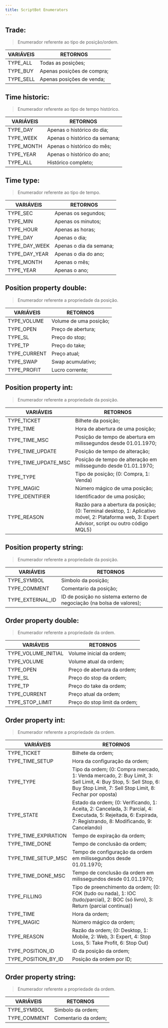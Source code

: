 ```yaml
---
title: ScriptBot Enumerators
---
```



## Trade:

> Enumerador referente ao tipo de posição/ordem.

| VARIÁVEIS                    | RETORNOS                   |
| ---------------------------- | -------------------------- |
| <CodeVar>TYPE_ALL</CodeVar>  | Todas as posições;         |
| <CodeVar>TYPE_BUY</CodeVar>  | Apenas posições de compra; |
| <CodeVar>TYPE_SELL</CodeVar> | Apenas posições de venda;  |

## Time historic:

> Enumerador referente ao tipo de tempo histórico.

| VARIÁVEIS                     | RETORNOS                      |
| ----------------------------- | ----------------------------- |
| <CodeVar>TYPE_DAY</CodeVar>   | Apenas o histórico do dia;    |
| <CodeVar>TYPE_WEEK</CodeVar>  | Apenas o histórico da semana; |
| <CodeVar>TYPE_MONTH</CodeVar> | Apenas o histórico do mês;    |
| <CodeVar>TYPE_YEAR</CodeVar>  | Apenas o histórico do ano;    |
| <CodeVar>TYPE_ALL</CodeVar>   | Histórico completo;           |

## Time type:

> Enumerador referente ao tipo de tempo.

| VARIÁVEIS                        | RETORNOS                |
| -------------------------------- | ----------------------- |
| <CodeVar>TYPE_SEC</CodeVar>      | Apenas os segundos;     |
| <CodeVar>TYPE_MIN</CodeVar>      | Apenas os minutos;      |
| <CodeVar>TYPE_HOUR</CodeVar>     | Apenas as horas;        |
| <CodeVar>TYPE_DAY</CodeVar>      | Apenas o dia;           |
| <CodeVar>TYPE_DAY_WEEK</CodeVar> | Apenas o dia da semana; |
| <CodeVar>TYPE_DAY_YEAR</CodeVar> | Apenas o dia do ano;    |
| <CodeVar>TYPE_MONTH</CodeVar>    | Apenas o mês;           |
| <CodeVar>TYPE_YEAR</CodeVar>     | Apenas o ano;           |

## Position property double:

> Enumerador referente a propriedade da posição.

| VARIÁVEIS                       | RETORNOS               |
| ------------------------------- | ---------------------- |
| <CodeVar>TYPE_VOLUME</CodeVar>  | Volume de uma posição; |
| <CodeVar>TYPE_OPEN</CodeVar>    | Preço de abertura;     |
| <CodeVar>TYPE_SL</CodeVar>      | Preço do stop;         |
| <CodeVar>TYPE_TP</CodeVar>      | Preço do take;         |
| <CodeVar>TYPE_CURRENT</CodeVar> | Preço atual;           |
| <CodeVar>TYPE_SWAP</CodeVar>    | Swap acumulativo;      |
| <CodeVar>TYPE_PROFIT</CodeVar>  | Lucro corrente;        |

## Position property int:

> Enumerador referente a propriedade da posição.

| VARIÁVEIS                               | RETORNOS                                                                                                                                        |
| --------------------------------------- | ----------------------------------------------------------------------------------------------------------------------------------------------- |
| <CodeVar>TYPE_TICKET</CodeVar>          | Bilhete da posição;                                                                                                                             |
| <CodeVar>TYPE_TIME</CodeVar>            | Hora de abertura de uma posição;                                                                                                                |
| <CodeVar>TYPE_TIME_MSC</CodeVar>        | Posição de tempo de abertura em milissegundos desde 01.01.1970;                                                                                 |
| <CodeVar>TYPE_TIME_UPDATE</CodeVar>     | Posição de tempo de alteração;                                                                                                                  |
| <CodeVar>TYPE_TIME_UPDATE_MSC</CodeVar> | Posição de tempo de alteração em milissegundo desde 01.01.1970;                                                                                 |
| <CodeVar>TYPE_TYPE</CodeVar>            | Tipo de posição; (0: Compra, 1: Venda)                                                                                                          |
| <CodeVar>TYPE_MAGIC</CodeVar>           | Número mágico de uma posição;                                                                                                                   |
| <CodeVar>TYPE_IDENTIFIER</CodeVar>      | Identificador de uma posição;                                                                                                                   |
| <CodeVar>TYPE_REASON</CodeVar>          | Razão para a abertura da posição; (0: Terminal desktop, 1: Aplicativo móvel, 2: Plataforma web, 3: Expert Advisor, script ou outro código MQL5) |

## Position property string:

> Enumerador referente a propriedade da posição.

| VARIÁVEIS                           | RETORNOS                                                              |
| ----------------------------------- | --------------------------------------------------------------------- |
| <CodeVar>TYPE_SYMBOL</CodeVar>      | Simbolo da posição;                                                   |
| <CodeVar>TYPE_COMMENT</CodeVar>     | Comentario da posição;                                                |
| <CodeVar>TYPE_EXTERNAL_ID</CodeVar> | ID de posição no sistema externo de negociação (na bolsa de valores); |

## Order property double:

> Enumerador referente a propriedade da ordem.

| VARIÁVEIS                              | RETORNOS                      |
| -------------------------------------- | ----------------------------- |
| <CodeVar>TYPE_VOLUME_INITIAL</CodeVar> | Volume inicial da ordem;      |
| <CodeVar>TYPE_VOLUME</CodeVar>         | Volume atual da ordem;        |
| <CodeVar>TYPE_OPEN</CodeVar>           | Preço de abertura da ordem;   |
| <CodeVar>TYPE_SL</CodeVar>             | Preço do stop da ordem;       |
| <CodeVar>TYPE_TP</CodeVar>             | Preço do take da ordem;       |
| <CodeVar>TYPE_CURRENT</CodeVar>        | Preço atual da ordem;         |
| <CodeVar>TYPE_STOP_LIMIT</CodeVar>     | Preço do stop limit da ordem; |

## Order property int:

> Enumerador referente a propriedade da ordem.

| VARIÁVEIS                               | RETORNOS                                                                                                                                                                  |
| --------------------------------------- | ------------------------------------------------------------------------------------------------------------------------------------------------------------------------- |
| <CodeVar>TYPE_TICKET</CodeVar>          | Bilhete da ordem;                                                                                                                                                         |
| <CodeVar>TYPE_TIME_SETUP</CodeVar>      | Hora da configuração da ordem;                                                                                                                                            |
| <CodeVar>TYPE_TYPE</CodeVar>            | Tipo da ordem; (0: Compra mercado, 1: Venda mercado, 2: Buy Limit, 3: Sell Limit, 4: Buy Stop, 5: Sell Stop, 6: Buy Stop Limit, 7: Sell Stop Limit, 8: Fechar por oposta) |
| <CodeVar>TYPE_STATE</CodeVar>           | Estado da ordem; (0: Verificando, 1: Aceita, 2: Cancelada, 3: Parcial, 4: Executada, 5: Rejeitada, 6: Expirada, 7: Registrando, 8: Modificando, 9: Cancelando)            |
| <CodeVar>TYPE_TIME_EXPIRATION</CodeVar> | Tempo de expiração da ordem;                                                                                                                                              |
| <CodeVar>TYPE_TIME_DONE</CodeVar>       | Tempo de conclusão da ordem;                                                                                                                                              |
| <CodeVar>TYPE_TIME_SETUP_MSC</CodeVar>  | Tempo de configuração da ordem em milissegundos desde 01.01.1970;                                                                                                         |
| <CodeVar>TYPE_TIME_DONE_MSC</CodeVar>   | Tempo de conclusão da ordem em milissegundos desde 01.01.1970;                                                                                                            |
| <CodeVar>TYPE_FILLING</CodeVar>         | Tipo de preenchimento da ordem; (0: FOK (tudo ou nada), 1: IOC (tudo/parcial), 2: BOC (só livro), 3: Return (parcial continua))                                           |
| <CodeVar>TYPE_TIME</CodeVar>            | Hora da ordem;                                                                                                                                                            |
| <CodeVar>TYPE_MAGIC</CodeVar>           | Número mágico da ordem;                                                                                                                                                   |
| <CodeVar>TYPE_REASON</CodeVar>          | Razão da ordem; (0: Desktop, 1: Mobile, 2: Web, 3: Expert, 4: Stop Loss, 5: Take Profit, 6: Stop Out)                                                                     |
| <CodeVar>TYPE_POSITION_ID</CodeVar>     | ID da posição da ordem;                                                                                                                                                   |
| <CodeVar>TYPE_POSITION_BY_ID</CodeVar>  | Posição da ordem por ID;                                                                                                                                                  |

## Order property string:

> Enumerador referente a propriedade da ordem.

| VARIÁVEIS                       | RETORNOS             |
| ------------------------------- | -------------------- |
| <CodeVar>TYPE_SYMBOL</CodeVar>  | Simbolo da ordem;    |
| <CodeVar>TYPE_COMMENT</CodeVar> | Comentario da ordem; |
